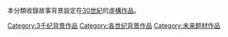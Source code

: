 本分類收錄故事背景設定在[[30世紀|30世紀]]的[[虛構作品|虛構作品]]。
{{CatPair|29世紀背景作品|31世紀背景作品}}

[[Category:3千纪背景作品|Category:3千纪背景作品]]
[[Category:各世纪背景作品|Category:各世纪背景作品]]
[[Category:未来题材作品|Category:未来题材作品]]